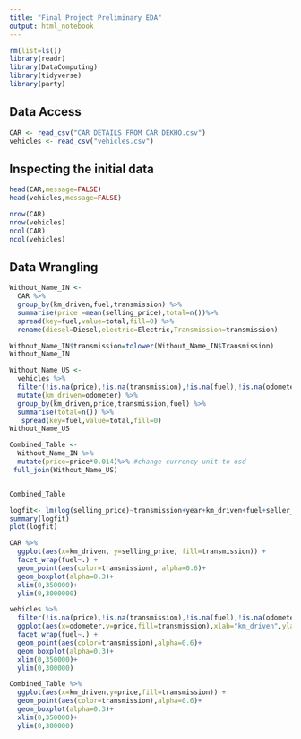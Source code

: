 ```yaml
---
title: "Final Project Preliminary EDA"
output: html_notebook
---
```

```r
rm(list=ls())
library(readr)
library(DataComputing)
library(tidyverse)
library(party)
```
## Data Access
```r
CAR <- read_csv("CAR DETAILS FROM CAR DEKHO.csv")
vehicles <- read_csv("vehicles.csv")
```
## Inspecting the initial data
```r
head(CAR,message=FALSE)
head(vehicles,message=FALSE)
```
```r
nrow(CAR)
nrow(vehicles)
ncol(CAR)
ncol(vehicles)
```
## Data Wrangling
```r
Without_Name_IN <-
  CAR %>%
  group_by(km_driven,fuel,transmission) %>%
  summarise(price =mean(selling_price),total=n())%>%
  spread(key=fuel,value=total,fill=0) %>%
  rename(diesel=Diesel,electric=Electric,Transmission=transmission) 

Without_Name_IN$transmission=tolower(Without_Name_IN$Transmission)
Without_Name_IN
```

```r
Without_Name_US <-
  vehicles %>%
  filter(!is.na(price),!is.na(transmission),!is.na(fuel),!is.na(odometer),odometer != 0) %>%
  mutate(km_driven=odometer) %>%
  group_by(km_driven,price,transmission,fuel) %>%
  summarise(total=n()) %>%
   spread(key=fuel,value=total,fill=0)
Without_Name_US
```
```r
Combined_Table <-
  Without_Name_IN %>%
  mutate(price=price*0.014)%>% #change currency unit to usd
 full_join(Without_Name_US)


Combined_Table
```
```r
logfit<- lm(log(selling_price)~transmission+year+km_driven+fuel+seller_type+owner, data = CAR)
summary(logfit)
plot(logfit)
```
```r
CAR %>%
  ggplot(aes(x=km_driven, y=selling_price, fill=transmission)) +
  facet_wrap(fuel~.) +
  geom_point(aes(color=transmission), alpha=0.6)+
  geom_boxplot(alpha=0.3)+
  xlim(0,350000)+
  ylim(0,3000000)
```
```r
vehicles %>%
  filter(!is.na(price),!is.na(transmission),!is.na(fuel),!is.na(odometer),odometer != 0) %>%
  ggplot(aes(x=odometer,y=price,fill=transmission),xlab="km_driven",ylab="selling_price") +
  facet_wrap(fuel~.) +
  geom_point(aes(color=transmission),alpha=0.6)+
  geom_boxplot(alpha=0.3)+
  xlim(0,350000)+
  ylim(0,300000)
```
```r
Combined_Table %>%
  ggplot(aes(x=km_driven,y=price,fill=transmission)) +
  geom_point(aes(color=transmission),alpha=0.6)+
  geom_boxplot(alpha=0.3)+
  xlim(0,350000)+
  ylim(0,300000)
```
